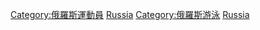 {{Commonscat|Swimmers from Russia}}

[[Category:俄羅斯運動員|Category:俄羅斯運動員]]
[[Category:各國游泳運動員|Russia]]
[[Category:俄羅斯游泳|Category:俄羅斯游泳]]
[[Category:歐洲游泳運動員|Russia]]
